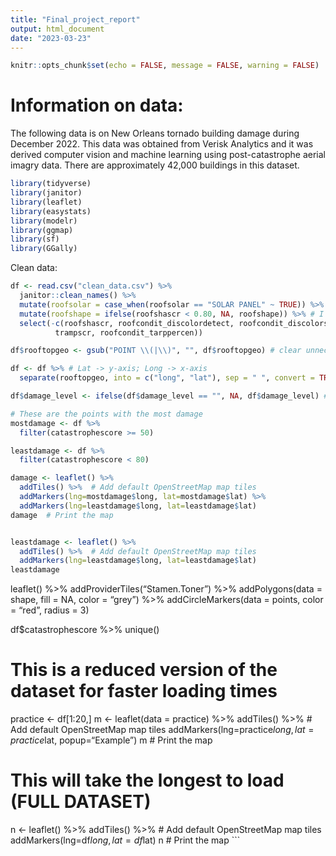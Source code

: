 ```yaml
---
title: "Final_project_report"
output: html_document
date: "2023-03-23"
---
```


```r
knitr::opts_chunk$set(echo = FALSE, message = FALSE, warning = FALSE)
```

# Information on data:
The following data is on New Orleans tornado building damage during December 2022. This data was obtained from Verisk Analytics and it was derived computer vision and machine learning using post-catastrophe aerial imagry data. There are approximately 42,000 buildings in this dataset. 

```r
library(tidyverse)
library(janitor)
library(leaflet)
library(easystats)
library(modelr)
library(ggmap)
library(sf)
library(GGally)
```

Clean data:

```r
df <- read.csv("clean_data.csv") %>% 
  janitor::clean_names() %>% 
  mutate(roofsolar = case_when(roofsolar == "SOLAR PANEL" ~ TRUE)) %>% # This column was just "yes" or "no"
  mutate(roofshape = ifelse(roofshascr < 0.80, NA, roofshape)) %>% # I only want to include roofshapes that the computer was highly confident about
  select(-c(roofshascr, roofcondit_discolordetect, roofcondit_discolorscore, roofcondit_discolorpercen, 
          trampscr, roofcondit_tarppercen))

df$rooftopgeo <- gsub("POINT \\(|\\)", "", df$rooftopgeo) # clear unnecessary words to obtain long and lat

df <- df %>% # Lat -> y-axis; Long -> x-axis
  separate(rooftopgeo, into = c("long", "lat"), sep = " ", convert = TRUE) # separate long and lat

df$damage_level <- ifelse(df$damage_level == "", NA, df$damage_level) # Turn blank observations into NA
```

```r
# These are the points with the most damage
mostdamage <- df %>% 
  filter(catastrophescore >= 50)

leastdamage <- df %>% 
  filter(catastrophescore < 80)

damage <- leaflet() %>%
  addTiles() %>%  # Add default OpenStreetMap map tiles
  addMarkers(lng=mostdamage$long, lat=mostdamage$lat) %>% 
  addMarkers(lng=leastdamage$long, lat=leastdamage$lat)
damage  # Print the map


leastdamage <- leaflet() %>%
  addTiles() %>%  # Add default OpenStreetMap map tiles
  addMarkers(lng=leastdamage$long, lat=leastdamage$lat)
leastdamage
```

leaflet() %>% 
  addProviderTiles("Stamen.Toner") %>% 
  addPolygons(data = shape, fill = NA, color = "grey") %>% 
  addCircleMarkers(data = points, color = "red", radius = 3)


df$catastrophescore %>% unique()

# This is a reduced version of the dataset for faster loading times
practice <- df[1:20,]
m <- leaflet(data = practice) %>%
  addTiles() %>%  # Add default OpenStreetMap map tiles
  addMarkers(lng=practice$long, lat=practice$lat, popup="Example")
m  # Print the map

# This will take the longest to load (FULL DATASET)
n <- leaflet() %>%
  addTiles() %>%  # Add default OpenStreetMap map tiles
  addMarkers(lng=df$long, lat=df$lat)
n  # Print the map
```
